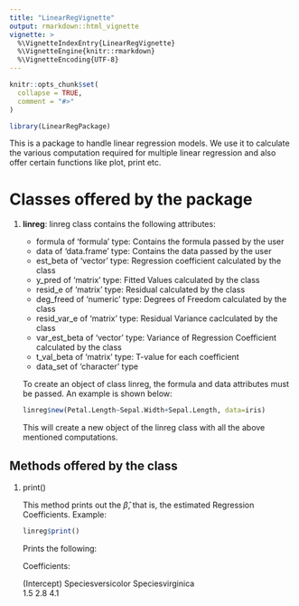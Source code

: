 ```yaml
---
title: "LinearRegVignette"
output: rmarkdown::html_vignette
vignette: >
  %\VignetteIndexEntry{LinearRegVignette}
  %\VignetteEngine{knitr::rmarkdown}
  %\VignetteEncoding{UTF-8}
---
```


```r
knitr::opts_chunk$set(
  collapse = TRUE,
  comment = "#>"
)
```

```r
library(LinearRegPackage)
```

This is a package to handle linear regression models. We use it to calculate the various computation required for multiple linear regression and also offer certain functions like plot, print etc.

# Classes offered by the package
1. **linreg**: linreg class contains the following attributes:
    * formula of 'formula' type: Contains the formula passed by the user
    * data of 'data.frame' type: Contains the data passed by the user
    * est_beta of 'vector' type: Regression coefficient calculated by the class
    * y_pred of 'matrix' type: Fitted Values calculated by the class
    * resid_e of 'matrix' type: Residual calculated by the class
    * deg_freed of 'numeric' type: Degrees of Freedom calculated by the class
    * resid_var_e of 'matrix' type: Residual Variance caclculated by the class
    * var_est_beta of 'vector' type: Variance of Regression Coefficient calculated by the class
    * t_val_beta of 'matrix' type: T-value for each coefficient
    * data_set of 'character' type

    To create an object of class linreg, the formula and data
    attributes must be passed. An example is shown below:
    
    ```r
    linreg$new(Petal.Length~Sepal.Width+Sepal.Length, data=iris)
    ```
    This will create a new object of the linreg class with all the above mentioned computations.
    
## Methods offered by the class
1. print()  

    This method prints out the $\hat{\beta}$, that is, the estimated Regression Coefficients.
    Example: 
    
    ```R
    linreg$print()
    ```
    Prints the following:
    
    Coefficients:
    
      (Intercept)  Speciesversicolor   Speciesvirginica  
              1.5                2.8                4.1  

